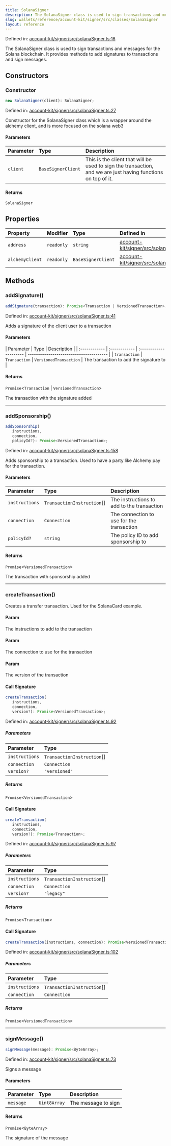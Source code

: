 ```yaml
---
title: SolanaSigner
description: The SolanaSigner class is used to sign transactions and messages for the Solana blockchain. It provides methods to add signatures to transactions and sign messages.
slug: wallets/reference/account-kit/signer/src/classes/SolanaSigner
layout: reference
---
```


Defined in: [account-kit/signer/src/solanaSigner.ts:18](https://github.com/alchemyplatform/aa-sdk/blob/923a52171f7246172caf350853843e6680197da9/account-kit/signer/src/solanaSigner.ts#L18)

The SolanaSigner class is used to sign transactions and messages for the Solana blockchain.
It provides methods to add signatures to transactions and sign messages.

## Constructors

### Constructor

```ts
new SolanaSigner(client): SolanaSigner;
```

Defined in: [account-kit/signer/src/solanaSigner.ts:27](https://github.com/alchemyplatform/aa-sdk/blob/923a52171f7246172caf350853843e6680197da9/account-kit/signer/src/solanaSigner.ts#L27)

Constructor for the SolanaSigner class which is a wrapper around the alchemy client, and is more focused on the solana web3

#### Parameters

| Parameter | Type               | Description                                                                                                  |
| :-------- | :----------------- | :----------------------------------------------------------------------------------------------------------- |
| `client`  | `BaseSignerClient` | This is the client that will be used to sign the transaction, and we are just having functions on top of it. |

#### Returns

`SolanaSigner`

## Properties

| Property                                 | Modifier   | Type               | Defined in                                                                                                                                                                      |
| :--------------------------------------- | :--------- | :----------------- | :------------------------------------------------------------------------------------------------------------------------------------------------------------------------------ |
| <a id="address" /> `address`             | `readonly` | `string`           | [account-kit/signer/src/solanaSigner.ts:20](https://github.com/alchemyplatform/aa-sdk/blob/923a52171f7246172caf350853843e6680197da9/account-kit/signer/src/solanaSigner.ts#L20) |
| <a id="alchemyclient" /> `alchemyClient` | `readonly` | `BaseSignerClient` | [account-kit/signer/src/solanaSigner.ts:19](https://github.com/alchemyplatform/aa-sdk/blob/923a52171f7246172caf350853843e6680197da9/account-kit/signer/src/solanaSigner.ts#L19) |

## Methods

### addSignature()

```ts
addSignature(transaction): Promise<Transaction | VersionedTransaction>;
```

Defined in: [account-kit/signer/src/solanaSigner.ts:41](https://github.com/alchemyplatform/aa-sdk/blob/923a52171f7246172caf350853843e6680197da9/account-kit/signer/src/solanaSigner.ts#L41)

Adds a signature of the client user to a transaction

#### Parameters

| Parameter     | Type          | Description            |
| :------------ | :------------ | :--------------------- | --------------------------------------- |
| `transaction` | `Transaction` | `VersionedTransaction` | The transaction to add the signature to |

#### Returns

`Promise`\<`Transaction` | `VersionedTransaction`>

The transaction with the signature added

---

### addSponsorship()

```ts
addSponsorship(
   instructions,
   connection,
   policyId?): Promise<VersionedTransaction>;
```

Defined in: [account-kit/signer/src/solanaSigner.ts:158](https://github.com/alchemyplatform/aa-sdk/blob/923a52171f7246172caf350853843e6680197da9/account-kit/signer/src/solanaSigner.ts#L158)

Adds sponsorship to a transaction. Used to have a party like Alchemy pay for the transaction.

#### Parameters

| Parameter      | Type                        | Description                                |
| :------------- | :-------------------------- | :----------------------------------------- |
| `instructions` | `TransactionInstruction`\[] | The instructions to add to the transaction |
| `connection`   | `Connection`                | The connection to use for the transaction  |
| `policyId?`    | `string`                    | The policy ID to add sponsorship to        |

#### Returns

`Promise`\<`VersionedTransaction`>

The transaction with sponsorship added

---

### createTransaction()

Creates a transfer transaction. Used for the SolanaCard example.

#### Param

The instructions to add to the transaction

#### Param

The connection to use for the transaction

#### Param

The version of the transaction

#### Call Signature

```ts
createTransaction(
   instructions,
   connection,
   version?): Promise<VersionedTransaction>;
```

Defined in: [account-kit/signer/src/solanaSigner.ts:92](https://github.com/alchemyplatform/aa-sdk/blob/923a52171f7246172caf350853843e6680197da9/account-kit/signer/src/solanaSigner.ts#L92)

##### Parameters

| Parameter      | Type                        |
| :------------- | :-------------------------- |
| `instructions` | `TransactionInstruction`\[] |
| `connection`   | `Connection`                |
| `version?`     | `"versioned"`               |

##### Returns

`Promise`\<`VersionedTransaction`>

#### Call Signature

```ts
createTransaction(
   instructions,
   connection,
   version?): Promise<Transaction>;
```

Defined in: [account-kit/signer/src/solanaSigner.ts:97](https://github.com/alchemyplatform/aa-sdk/blob/923a52171f7246172caf350853843e6680197da9/account-kit/signer/src/solanaSigner.ts#L97)

##### Parameters

| Parameter      | Type                        |
| :------------- | :-------------------------- |
| `instructions` | `TransactionInstruction`\[] |
| `connection`   | `Connection`                |
| `version?`     | `"legacy"`                  |

##### Returns

`Promise`\<`Transaction`>

#### Call Signature

```ts
createTransaction(instructions, connection): Promise<VersionedTransaction>;
```

Defined in: [account-kit/signer/src/solanaSigner.ts:102](https://github.com/alchemyplatform/aa-sdk/blob/923a52171f7246172caf350853843e6680197da9/account-kit/signer/src/solanaSigner.ts#L102)

##### Parameters

| Parameter      | Type                        |
| :------------- | :-------------------------- |
| `instructions` | `TransactionInstruction`\[] |
| `connection`   | `Connection`                |

##### Returns

`Promise`\<`VersionedTransaction`>

---

### signMessage()

```ts
signMessage(message): Promise<ByteArray>;
```

Defined in: [account-kit/signer/src/solanaSigner.ts:73](https://github.com/alchemyplatform/aa-sdk/blob/923a52171f7246172caf350853843e6680197da9/account-kit/signer/src/solanaSigner.ts#L73)

Signs a message

#### Parameters

| Parameter | Type         | Description         |
| :-------- | :----------- | :------------------ |
| `message` | `Uint8Array` | The message to sign |

#### Returns

`Promise`\<`ByteArray`>

The signature of the message
